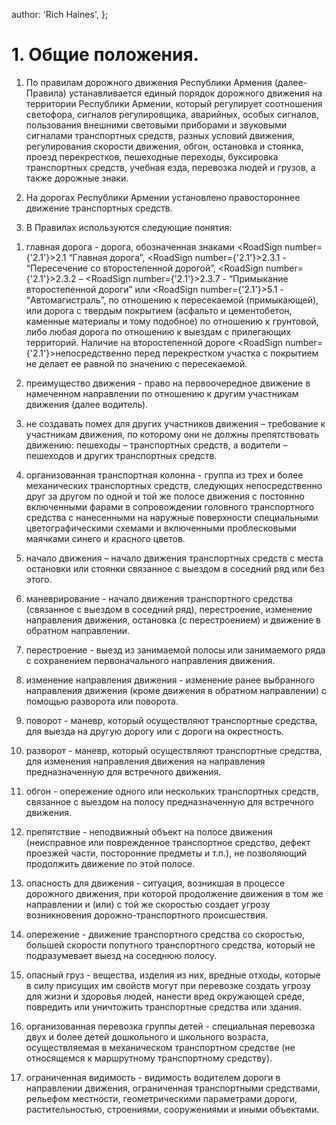 
  author: 'Rich Haines',
};

# 1. Общие положения.

1. По правилам дорожного движения Республики Армения (далее-Правила) устанавливается единый порядок дорожного движения на территории Республики Армении, который регулирует соотношения светофора, сигналов регулировщика, аварийных, особых сигналов, пользования внешними световыми приборами и звуковыми сигналами транспортных средств, разных условий движения, регулирования скорости движения, обгон, остановка и стоянка, проезд перекрестков, пешеходные переходы, буксировка транспортных средств, учебная езда, перевозка людей и грузов, а также дорожные знаки.

2. На дорогах Республики Армении установлено правостороннее движение транспортных средств.

3. В Правилах используются следующие понятия:

1) главная дорога - дорога, обозначенная знаками <RoadSign number={'2.1'}>2.1</RoadSign> “Главная дорога”, <RoadSign number={'2.1'}>2.3.1</RoadSign> - “Пересечение со второстепенной дорогой”, <RoadSign number={'2.1'}>2.3.2</RoadSign> – <RoadSign number={'2.1'}>2.3.7</RoadSign> - “Примыкание второстепенной дороги” или <RoadSign number={'2.1'}>5.1</RoadSign> - “Автомагистраль”, по отношению к пересекаемой (примыкающей), или дорога с твердым покрытием (асфальто и цементобетон, каменные материалы и тому подобное) по отношению к грунтовой, либо любая дорога по отношению к выездам с прилегающих территорий. Наличие на второстепенной дороге <RoadSign number={'2.1'}>непосредственно</RoadSign> перед перекрестком участка с покрытием не делает ее равной по значению с пересекаемой.

2) преимущество движения - право на первоочередное движение в намеченном направлении по отношению к другим участникам движения (далее водитель).

3) не создавать помех для других участников движения – требование к участникам движения, по которому они не должны препятствовать движению: пешеходы – транспортных средств, а водители – пешеходов и других транспортных средств.

4) организованная транспортная колонна - группа из трех и более механических транспортных средств, следующих непосредственно друг за другом по одной и той же полосе движения с постоянно включенными фарами в сопровождении головного транспортного средства с нанесенными на наружные поверхности специальными цветографическими схемами и включенными проблесковыми маячками синего и красного цветов.

5) начало движения – начало движения транспортных средств с места остановки или стоянки связанное с выездом в соседний ряд или без этого.

6) маневрирование - начало движения транспортного средства (связанное с выездом в соседний ряд), перестроение, изменение направления движения, остановка (с перестроением) и движение в обратном направлении.

7) перестроение - выезд из занимаемой полосы или занимаемого ряда с сохранением первоначального направления движения.

8) изменение направления движения - изменение ранее выбранного направления движения (кроме движения в обратном направлении) с помощью разворота или поворота.

9) поворот - маневр, который осуществляют транспортные средства, для выезда на другую дорогу или с дороги на окрестность.

10) разворот - маневр, который осуществляют транспортные средства, для изменения направления движения на направления предназначенную для встречного движения.

11) обгон - опережение одного или нескольких транспортных средств, связанное с выездом на полосу предназначенную для встречного движения.

12) препятствие - неподвижный объект на полосе движения (неисправное или поврежденное транспортное средство, дефект проезжей части, посторонние предметы и т.п.), не позволяющий продолжить движение по этой полосе.

13) опасность для движения - ситуация, возникшая в процессе дорожного движения, при которой продолжение движения в том же направлении и (или) с той же скоростью создает угрозу возникновения дорожно-транспортного происшествия.

14) опережение - движение транспортного средства со скоростью, большей скорости попутного транспортного средства, который не подразумевает выезд на соседнюю полосу.

15) опасный груз - вещества, изделия из них, вредные отходы, которые в силу присущих им свойств могут при перевозке создать угрозу для жизни и здоровья людей, нанести вред окружающей среде, повредить или уничтожить транспортные средства или здания.

16) организованная перевозка группы детей - специальная перевозка двух и более детей дошкольного и школьного возраста, осуществляемая в механическом транспортном средстве (не относящемся к маршрутному транспортному средству).

17) ограниченная видимость - видимость водителем дороги в направлении движения, ограниченная транспортными средствами, рельефом местности, геометрическими параметрами дороги, растительностью, строениями, сооружениями и иными объектами.
